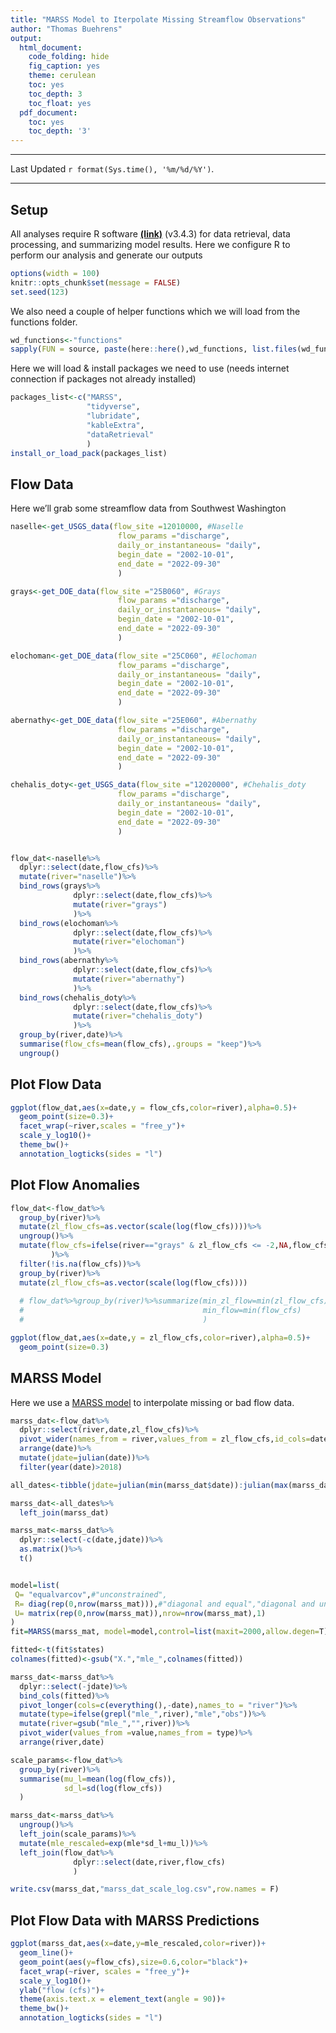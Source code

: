 ```yaml
---
title: "MARSS Model to Iterpolate Missing Streamflow Observations"
author: "Thomas Buehrens"
output:
  html_document:
    code_folding: hide
    fig_caption: yes
    theme: cerulean
    toc: yes
    toc_depth: 3
    toc_float: yes
  pdf_document:
    toc: yes
    toc_depth: '3'
---
```


***

Last Updated `r format(Sys.time(), '%m/%d/%Y')`.

***


## Setup
All analyses require R software [**(link)**](https://cran.r-project.org/) (v3.4.3) for data retrieval, data processing, and summarizing model results. Here we configure R to perform our analysis and generate our outputs
```r
options(width = 100)
knitr::opts_chunk$set(message = FALSE)
set.seed(123)
```

We also need a couple of helper functions which we will load from the functions folder.
```r
wd_functions<-"functions"
sapply(FUN = source, paste(here::here(),wd_functions, list.files(wd_functions), sep="/"))
```

Here we will load & install packages we need to use (needs internet connection if packages not already installed)
```r
packages_list<-c("MARSS",
                 "tidyverse",
                 "lubridate", 
                 "kableExtra",
                 "dataRetrieval"
                 ) 
install_or_load_pack(packages_list)
```

## Flow Data
Here we'll grab some streamflow data from Southwest Washington
```r
naselle<-get_USGS_data(flow_site =12010000, #Naselle
                        flow_params ="discharge",
                        daily_or_instantaneous= "daily",
                        begin_date = "2002-10-01",
                        end_date = "2022-09-30"
                        )

grays<-get_DOE_data(flow_site ="25B060", #Grays
                        flow_params ="discharge",
                        daily_or_instantaneous= "daily",
                        begin_date = "2002-10-01",
                        end_date = "2022-09-30"
                        )

elochoman<-get_DOE_data(flow_site ="25C060", #Elochoman
                        flow_params ="discharge",
                        daily_or_instantaneous= "daily",
                        begin_date = "2002-10-01",
                        end_date = "2022-09-30"
                        )

abernathy<-get_DOE_data(flow_site ="25E060", #Abernathy
                        flow_params ="discharge",
                        daily_or_instantaneous= "daily",
                        begin_date = "2002-10-01",
                        end_date = "2022-09-30"
                        )

chehalis_doty<-get_USGS_data(flow_site ="12020000", #Chehalis_doty
                        flow_params ="discharge",
                        daily_or_instantaneous= "daily",
                        begin_date = "2002-10-01",
                        end_date = "2022-09-30"
                        )


flow_dat<-naselle%>%
  dplyr::select(date,flow_cfs)%>%
  mutate(river="naselle")%>%
  bind_rows(grays%>%
              dplyr::select(date,flow_cfs)%>%
              mutate(river="grays")
              )%>%
  bind_rows(elochoman%>%
              dplyr::select(date,flow_cfs)%>%
              mutate(river="elochoman")
              )%>%
  bind_rows(abernathy%>%
              dplyr::select(date,flow_cfs)%>%
              mutate(river="abernathy")
              )%>%
  bind_rows(chehalis_doty%>%
              dplyr::select(date,flow_cfs)%>%
              mutate(river="chehalis_doty")
              )%>%
  group_by(river,date)%>%
  summarise(flow_cfs=mean(flow_cfs),.groups = "keep")%>%
  ungroup()
```

## Plot Flow Data
```r
ggplot(flow_dat,aes(x=date,y = flow_cfs,color=river),alpha=0.5)+
  geom_point(size=0.3)+
  facet_wrap(~river,scales = "free_y")+
  scale_y_log10()+
  theme_bw()+
  annotation_logticks(sides = "l") 
```

## Plot Flow Anomalies
```r
flow_dat<-flow_dat%>%
  group_by(river)%>%
  mutate(zl_flow_cfs=as.vector(scale(log(flow_cfs))))%>%
  ungroup()%>%
  mutate(flow_cfs=ifelse(river=="grays" & zl_flow_cfs <= -2,NA,flow_cfs),
         )%>%
  filter(!is.na(flow_cfs))%>%
  group_by(river)%>%
  mutate(zl_flow_cfs=as.vector(scale(log(flow_cfs))))
  
  # flow_dat%>%group_by(river)%>%summarize(min_zl_flow=min(zl_flow_cfs),
  #                                        min_flow=min(flow_cfs)
  #                                        )

ggplot(flow_dat,aes(x=date,y = zl_flow_cfs,color=river),alpha=0.5)+
  geom_point(size=0.3)
```

## MARSS Model 
Here we use a [MARSS model](https://cran.r-project.org/web/packages/MARSS/citation.html) to interpolate missing or bad flow data.
```r
marss_dat<-flow_dat%>%
  dplyr::select(river,date,zl_flow_cfs)%>%
  pivot_wider(names_from = river,values_from = zl_flow_cfs,id_cols=date)%>%
  arrange(date)%>%
  mutate(jdate=julian(date))%>%
  filter(year(date)>2018)

all_dates<-tibble(jdate=julian(min(marss_dat$date)):julian(max(marss_dat$date)))

marss_dat<-all_dates%>%
  left_join(marss_dat)

marss_mat<-marss_dat%>%
  dplyr::select(-c(date,jdate))%>%
  as.matrix()%>%
  t()


model=list(
 Q= "equalvarcov",#"unconstrained",
 R= diag(rep(0,nrow(marss_mat))),#"diagonal and equal","diagonal and unequal",
 U= matrix(rep(0,nrow(marss_mat)),nrow=nrow(marss_mat),1)
)
fit=MARSS(marss_mat, model=model,control=list(maxit=2000,allow.degen=T))

fitted<-t(fit$states)
colnames(fitted)<-gsub("X.","mle_",colnames(fitted))

marss_dat<-marss_dat%>%
  dplyr::select(-jdate)%>%
  bind_cols(fitted)%>%
  pivot_longer(cols=c(everything(),-date),names_to = "river")%>%
  mutate(type=ifelse(grepl("mle_",river),"mle","obs"))%>%
  mutate(river=gsub("mle_","",river))%>%
  pivot_wider(values_from =value,names_from = type)%>%
  arrange(river,date)

scale_params<-flow_dat%>%
  group_by(river)%>%
  summarise(mu_l=mean(log(flow_cfs)),
            sd_l=sd(log(flow_cfs))
  )

marss_dat<-marss_dat%>%
  ungroup()%>%
  left_join(scale_params)%>%
  mutate(mle_rescaled=exp(mle*sd_l+mu_l))%>%
  left_join(flow_dat%>%
              dplyr::select(date,river,flow_cfs)
              )

write.csv(marss_dat,"marss_dat_scale_log.csv",row.names = F)
```

## Plot Flow Data with MARSS Predictions
```r
ggplot(marss_dat,aes(x=date,y=mle_rescaled,color=river))+
  geom_line()+
  geom_point(aes(y=flow_cfs),size=0.6,color="black")+
  facet_wrap(~river, scales = "free_y")+
  scale_y_log10()+
  ylab("flow (cfs)")+
  theme(axis.text.x = element_text(angle = 90))+
  theme_bw()+
  annotation_logticks(sides = "l") 
```
